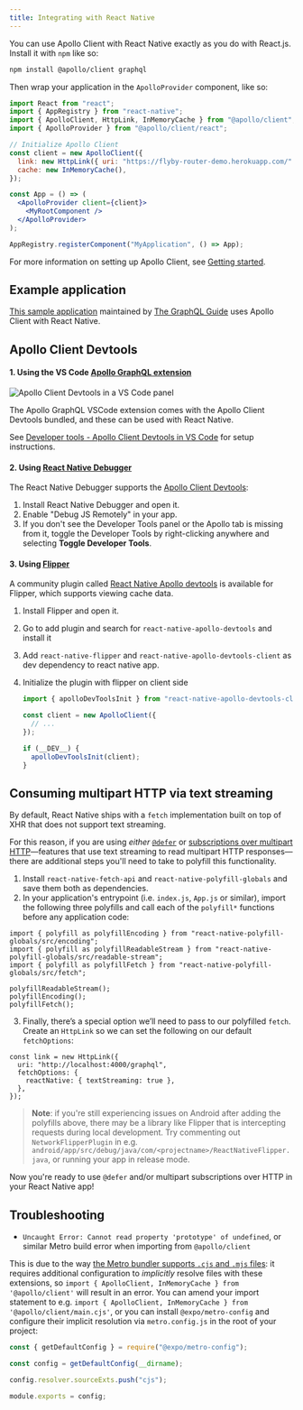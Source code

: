 ```yaml
---
title: Integrating with React Native
---
```


You can use Apollo Client with React Native exactly as you do with React.js. Install it with `npm` like so:

```bash
npm install @apollo/client graphql
```

Then wrap your application in the `ApolloProvider` component, like so:

```jsx
import React from "react";
import { AppRegistry } from "react-native";
import { ApolloClient, HttpLink, InMemoryCache } from "@apollo/client";
import { ApolloProvider } from "@apollo/client/react";

// Initialize Apollo Client
const client = new ApolloClient({
  link: new HttpLink({ uri: "https://flyby-router-demo.herokuapp.com/" }),
  cache: new InMemoryCache(),
});

const App = () => (
  <ApolloProvider client={client}>
    <MyRootComponent />
  </ApolloProvider>
);

AppRegistry.registerComponent("MyApplication", () => App);
```

For more information on setting up Apollo Client, see [Getting started](../get-started/).

## Example application

[This sample application](https://github.com/GraphQLGuide/guide-react-native) maintained by [The GraphQL Guide](https://graphql.guide/) uses Apollo Client with React Native.

## Apollo Client Devtools

#### 1. Using the VS Code [Apollo GraphQL extension](https://marketplace.visualstudio.com/items?itemName=apollographql.vscode-apollo)

<img
  class="screenshot"
  alt="Apollo Client Devtools in a VS Code panel"
  src="../assets/devtools/vscode-panel.png"
/>

The Apollo GraphQL VSCode extension comes with the Apollo Client Devtools bundled, and these can be used with React Native.

See [Developer tools - Apollo Client Devtools in VS Code](../development-testing/developer-tooling/#apollo-client-devtools-in-vs-code) for setup instructions.

#### 2. Using [React Native Debugger](https://github.com/jhen0409/react-native-debugger)

The React Native Debugger supports the [Apollo Client Devtools](../development-testing/developer-tooling/#apollo-client-devtools):

1. Install React Native Debugger and open it.
2. Enable "Debug JS Remotely" in your app.
3. If you don't see the Developer Tools panel or the Apollo tab is missing from it, toggle the Developer Tools by right-clicking anywhere and selecting **Toggle Developer Tools**.

#### 3. Using [Flipper](https://fbflipper.com/)

A community plugin called [React Native Apollo devtools](https://github.com/razorpay/react-native-apollo-devtools) is available for Flipper, which supports viewing cache data.

1.  Install Flipper and open it.
2.  Go to add plugin and search for `react-native-apollo-devtools` and install it
3.  Add `react-native-flipper` and `react-native-apollo-devtools-client` as dev dependency to react native app.
4.  Initialize the plugin with flipper on client side

    ```ts
    import { apolloDevToolsInit } from "react-native-apollo-devtools-client";

    const client = new ApolloClient({
      // ...
    });

    if (__DEV__) {
      apolloDevToolsInit(client);
    }
    ```

## Consuming multipart HTTP via text streaming

By default, React Native ships with a `fetch` implementation built on top of XHR that does not support text streaming.

For this reason, if you are using _either_ [`@defer`](../data/defer) or [subscriptions over multipart HTTP](../data/subscriptions#subscriptions-via-multipart-http)—features that use text streaming to read multipart HTTP responses—there are additional steps you'll need to take to polyfill this functionality.

1. Install `react-native-fetch-api` and `react-native-polyfill-globals` and save them both as dependencies.
2. In your application's entrypoint (i.e. `index.js`, `App.js` or similar), import the following three polyfills and call each of the `polyfill*` functions before any application code:

```tsx
import { polyfill as polyfillEncoding } from "react-native-polyfill-globals/src/encoding";
import { polyfill as polyfillReadableStream } from "react-native-polyfill-globals/src/readable-stream";
import { polyfill as polyfillFetch } from "react-native-polyfill-globals/src/fetch";

polyfillReadableStream();
polyfillEncoding();
polyfillFetch();
```

3. Finally, there’s a special option we’ll need to pass to our polyfilled `fetch`. Create an `HttpLink` so we can set the following on our default `fetchOptions`:

```tsx
const link = new HttpLink({
  uri: "http://localhost:4000/graphql",
  fetchOptions: {
    reactNative: { textStreaming: true },
  },
});
```

> **Note**: if you're still experiencing issues on Android after adding the polyfills above, there may be a library like Flipper that is intercepting requests during local development. Try commenting out `NetworkFlipperPlugin` in e.g. `android/app/src/debug/java/com/<projectname>/ReactNativeFlipper.java`, or running your app in release mode.

Now you're ready to use `@defer` and/or multipart subscriptions over HTTP in your React Native app!

## Troubleshooting

- `Uncaught Error: Cannot read property 'prototype' of undefined`, or similar Metro build error when importing from `@apollo/client`

This is due to the way [the Metro bundler supports `.cjs` and `.mjs` files](https://github.com/facebook/metro/issues/535#issuecomment-1198071838): it requires additional configuration to _implicitly_ resolve files with these extensions, so `import { ApolloClient, InMemoryCache } from '@apollo/client'` will result in an error. You can amend your import statement to e.g. `import { ApolloClient, InMemoryCache } from '@apollo/client/main.cjs'`, or you can install `@expo/metro-config` and configure their implicit resolution via `metro.config.js` in the root of your project:

```js title="metro.config.js"
const { getDefaultConfig } = require("@expo/metro-config");

const config = getDefaultConfig(__dirname);

config.resolver.sourceExts.push("cjs");

module.exports = config;
```
